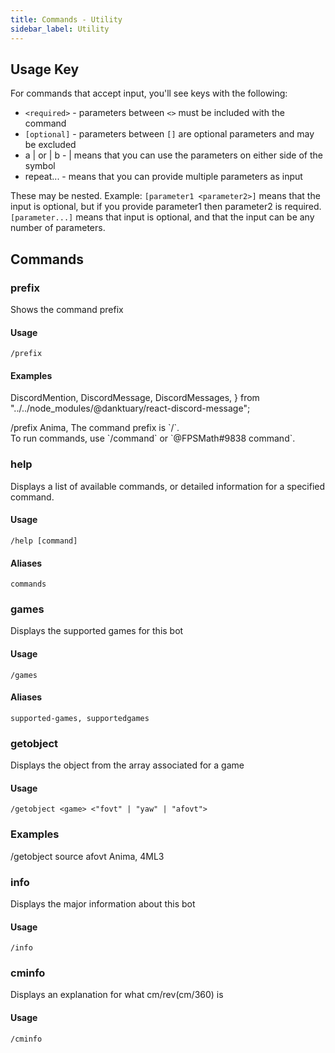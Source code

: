 ```yaml
---
title: Commands - Utility
sidebar_label: Utility
---
```


## Usage Key

For commands that accept input, you'll see keys with the following:

- `<required>` - parameters between `<>` must be included with the command
- `[optional]` - parameters between `[]` are optional parameters and may be excluded
- a | or | b - | means that you can use the parameters on either side of the symbol
- repeat... - means that you can provide multiple parameters as input

These may be nested. Example: `[parameter1 <parameter2>]` means that the input is optional, but if you provide parameter1 then parameter2 is required. `[parameter...]` means that input is optional, and that the input can be any number of parameters.

## Commands

### prefix

Shows the command prefix

#### Usage

```text
/prefix
```

#### Examples

  DiscordMention,
  DiscordMessage,
  DiscordMessages,
} from "../../node_modules/@danktuary/react-discord-message";

<DiscordMessages>
  <DiscordMessage author="Anima">/prefix</DiscordMessage>
  <DiscordMessage
    author="FPSMath"
    bot={true}
    avatar="https://cdn.discordapp.com/avatars/792712521546465301/a8176886ccd814f17b4c5a98b62e185a.png?size=256"
  >
    <DiscordMention highlight={true}>Anima</DiscordMention>, The command prefix
    is `/`.
    <br />
    To run commands, use `/command` or `@FPSMath#9838 command`.
  </DiscordMessage>
</DiscordMessages>

### help

Displays a list of available commands, or detailed information for a specified command.

#### Usage

```text
/help [command]
```

#### Aliases

```text
commands
```

### games

Displays the supported games for this bot

#### Usage

```text
/games
```

#### Aliases

```text
supported-games, supportedgames
```

### getobject

Displays the object from the array associated for a game

#### Usage

```text
/getobject <game> <"fovt" | "yaw" | "afovt">
```

### Examples

<DiscordMessages>
  <DiscordMessage author="Anima">/getobject source afovt</DiscordMessage>
  <DiscordMessage
    author="FPSMath"
    bot={true}
    avatar="https://cdn.discordapp.com/avatars/792712521546465301/a8176886ccd814f17b4c5a98b62e185a.png?size=256"
  >
    <DiscordMention highlight={true}>Anima</DiscordMention>, 4ML3
  </DiscordMessage>
</DiscordMessages>

### info

Displays the major information about this bot

#### Usage

```text
/info
```

### cminfo

Displays an explanation for what cm/rev\(cm/360\) is

#### Usage

```text
/cminfo
```
